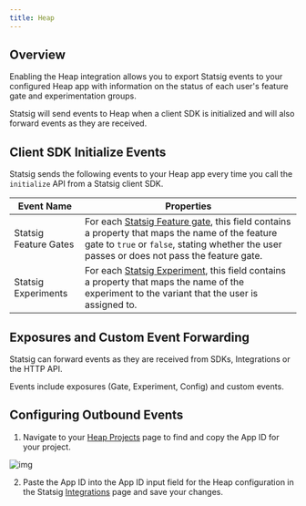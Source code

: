 ```yaml
---
title: Heap
---
```



## Overview

Enabling the Heap integration allows you to export Statsig events to your configured Heap app with information on the status of each user's feature gate and experimentation groups.

Statsig will send events to Heap when a client SDK is initialized and will also forward events as they are received.

## Client SDK Initialize Events

Statsig sends the following events to your Heap app every time you call the `initialize` API from a Statsig client SDK.

| Event Name            | Properties                                                                                                                                                                                                     |
| --------------------- | -------------------------------------------------------------------------------------------------------------------------------------------------------------------------------------------------------------- |
| Statsig Feature Gates | For each [Statsig Feature gate](feature-gates), this field contains a property that maps the name of the feature gate to `true` or `false`, stating whether the user passes or does not pass the feature gate. |
| Statsig Experiments   | For each [Statsig Experiment](/experiments-plus), this field contains a property that maps the name of the experiment to the variant that the user is assigned to.                                             |

## Exposures and Custom Event Forwarding

Statsig can forward events as they are received from SDKs, Integrations or the HTTP API.

Events include exposures (Gate, Experiment, Config) and custom events.

<EventFormats />

## Configuring Outbound Events

1. Navigate to your [Heap Projects](https://heapanalytics.com/app/manage/projects) page to find and copy the App ID for your project.

![img](https://console.statsig.com/img/integrations/heap_integration_steps/outgoing_1.png)

2. Paste the App ID into the App ID input field for the Heap configuration in the Statsig [Integrations](https://console.statsig.com/integrations) page and save your changes.
